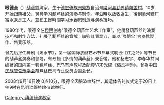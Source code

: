 {{unreferenced|time=2014-06-17T13:06:54+00:00}}
'''哏德全'''（{{bd|1958年|5月|2008年|9月16日}}）[[葫蘆絲|葫蘆絲]]演家，生于[[德宏|德宏]][[傣族|傣族]][[景颇族|景颇族]]自治州[[梁河县|梁河县]][[勐养镇|勐养镇]][[帮盖村|帮盖村]]。10岁开始跟随祖父、舅舅学习葫芦丝的演奏与制作。年幼時以放牧為生，後到[[梁河糖厂|梁河糖厂]]當水泵房工人，並在工餘時間学习乐器的制造与演奏技巧。

1980年代，哏德全在[[昆明|昆明]]创办“哏德全葫芦丝艺术工作室”，他開發葫芦丝的演奏技巧和制作方法，扩展了葫芦丝的音域，加強其表现力，並以“哏德全”为商标製作、售賣乐器。

曾先后担任舞剧《泼水节》，第一届国际旅游艺术节开幕式晚会《江之吟》等节目的葫芦丝演奏和领唱，有专辑《多情的葫芦丝》录音带。他和杨志宇、李春华共同编著的国内第一套葫芦丝、巴乌有声教程及配套VCD光碟《傣风神韵》。曾為[[中国民族管弦乐学会|中国民族管弦乐学会]]葫芦丝巴乌专业委员会副会长。

2008年9月16日晚10点10分，哏德全因脑溢血辞世，其遗体告别仪式定于20日上午9时在昆明油管桥殡仪馆举行。

[[Category:葫蘆絲演奏家|Category:葫蘆絲演奏家]]